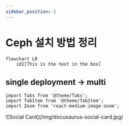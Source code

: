 ```yaml
---
sidebar_position: 2
---
```


# Ceph 설치 방법 정리 

```mermaid
flowchart LR
    id1[This is the text in the box]
```

## single deployment -> multi

```mdx-code-block
import Tabs from '@theme/Tabs';
import TabItem from '@theme/TabItem';
import Zoom from 'react-medium-image-zoom';
```
<Zoom>
![Social Card](/img/docusaurus-social-card.jpg)
</Zoom>